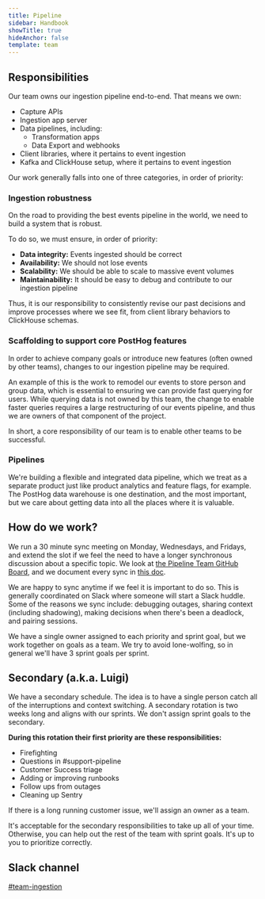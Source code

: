 ```yaml
---
title: Pipeline
sidebar: Handbook
showTitle: true
hideAnchor: false
template: team
---
```


## Responsibilities

Our team owns our ingestion pipeline end-to-end. That means we own:
- Capture APIs
- Ingestion app server
- Data pipelines, including:
  - Transformation apps
  - Data Export and webhooks
- Client libraries, where it pertains to event ingestion
- Kafka and ClickHouse setup, where it pertains to event ingestion

Our work generally falls into one of three categories, in order of priority:

### Ingestion robustness

On the road to providing the best events pipeline in the world, we need to build a system that is robust. 

To do so, we must ensure, in order of priority:

- **Data integrity:** Events ingested should be correct
- **Availability:** We should not lose events
- **Scalability:** We should be able to scale to massive event volumes
- **Maintainability:** It should be easy to debug and contribute to our ingestion pipeline

Thus, it is our responsibility to consistently revise our past decisions and improve processes where we see fit, from client library behaviors to ClickHouse schemas.

### Scaffolding to support core PostHog features

In order to achieve company goals or introduce new features (often owned by other teams), changes to our ingestion pipeline may be required.

An example of this is the work to remodel our events to store person and group data, which is essential to ensuring we can provide fast querying for users. While querying data is not owned by this team, the change to enable faster queries requires a large restructuring of our events pipeline, and thus we are owners of that component of the project.

In short, a core responsibility of our team is to enable other teams to be successful.

### Pipelines

We're building a flexible and integrated data pipeline, which we treat as a separate product just like product analytics and feature flags, for example. The PostHog data warehouse is one destination, and the most important, but we care about getting data into all the places where it is valuable.

## How do we work?

We run a 30 minute sync meeting on Monday, Wednesdays, and Fridays, and extend the slot if we feel the need to have a longer synchronous discussion about a specific topic. We look at [the Pipeline Team GitHub Board](https://github.com/orgs/PostHog/projects/46/views/1), and we document every sync in [this doc](https://docs.google.com/document/d/1iHeef4lWQ4rSBXmaM6A9_GHmARXax7If4B0duo8gFSE/edit?usp=sharing).

We are happy to sync anytime if we feel it is important to do so. This is generally coordinated on Slack where someone will start a Slack huddle. Some of the reasons we sync include: debugging outages, sharing context (including shadowing), making decisions when there's been a deadlock, and pairing sessions.

We have a single owner assigned to each priority and sprint goal, but we work together on goals as a team. We try to avoid lone-wolfing, so in general we'll have 3 sprint goals per sprint.

## Secondary (a.k.a. Luigi)

We have a secondary schedule. The idea is to have a single person catch all of the interruptions and context switching. A secondary rotation is two weeks long and aligns with our sprints. We don't assign sprint goals to the secondary.

**During this rotation their first priority are these responsibilities:**
- Firefighting
- Questions in #support-pipeline
- Customer Success triage
- Adding or improving runbooks
- Follow ups from outages
- Cleaning up Sentry

If there is a long running customer issue, we'll assign an owner as a team.

It's acceptable for the secondary responsibilities to take up all of your time. Otherwise, you can help out the rest of the team with sprint goals. It's up to you to prioritize correctly.


## Slack channel

[#team-ingestion](https://posthog.slack.com/messages/team-ingestion)
